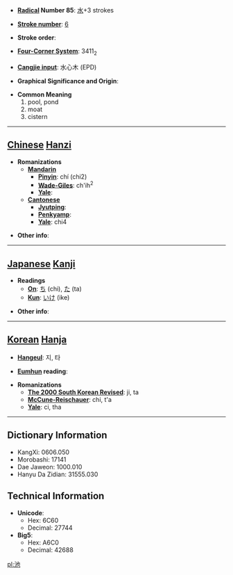 * '''[[Wiktionary:Chinese radical index| Radical]] Number 85''': [[Wiktionary:Chinese radical index 水|水]]+3 strokes

* '''[[Wiktionary:Chinese total strokes index|Stroke number]]''': [[Wiktionary:Chinese total strokes index 6|6]]

* '''Stroke order''': 

* '''[[Wiktionary:Chinese four corner index|Four-Corner System]]''': 3411<sub>2</sub>

* '''[[Wiktionary:Chinese Cangjie index|Cangjie input]]''': 水心木 (EPD)

* '''Graphical Significance and Origin''': 

* '''Common Meaning'''
*#pool, pond
*# moat
*# cistern


----

== [[Chinese]] [[Hanzi]] ==

* '''Romanizations'''
** '''[[Mandarin]]'''
*** '''[[Pinyin]]''': chí (chi2)
*** '''[[Wade-Giles]]''': ch'ih<sup>2</sup>
*** '''[[Yale]]''': 
** '''[[Cantonese]]'''
*** '''[[Jyutping]]''':
*** '''[[Penkyamp]]''': 
*** '''[[Yale]]''': chi4

* '''Other info''': 

----

== [[Japanese]] [[Kanji]] ==

* '''Readings'''
** '''[[On]]''': [[ち]] (chi), [[た]] (ta)
** '''[[Kun]]''': [[いけ]] (ike)

* '''Other info''':  

----

== [[Korean]] [[Hanja]] ==

* '''[[Hangeul]]''': 지, 타

* '''[[Eumhun]] reading''': 

* '''Romanizations'''
** '''[[The 2000 South Korean Revised Romanization|The 2000 South Korean Revised]]''': ji, ta
** '''[[McCune-Reischauer]]''': chi, t'a
** '''[[Yale]]''': ci, tha

----

== Dictionary Information ==

* KangXi: 0606.050
* Morobashi: 17141
* Dae Jaweon: 1000.010
* Hanyu Da Zidian: 31555.030

== Technical Information ==

* '''Unicode''':
** Hex: 6C60
** Decimal: 27744
* '''Big5''':
** Hex: A6C0
** Decimal: 42688

[[pl:池]]